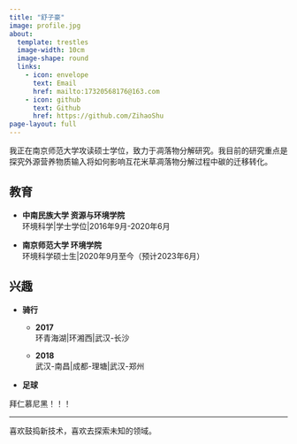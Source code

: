 ```yaml
---
title: "舒子豪"
image: profile.jpg
about:
  template: trestles
  image-width: 10cm
  image-shape: round
  links:
    - icon: envelope
      text: Email
      href: mailto:17320568176@163.com
    - icon: github
      text: Github
      href: https://github.com/ZihaoShu
page-layout: full
---
```


我正在南京师范大学攻读硕士学位，致力于凋落物分解研究。我目前的研究重点是探究外源营养物质输入将如何影响互花米草凋落物分解过程中碳的迁移转化。

## 教育

- **中南民族大学 资源与环境学院**<br>
环境科学|学士学位|2016年9月-2020年6月

- **南京师范大学 环境学院**<br>
环境科学硕士生|2020年9月至今（预计2023年6月）

## 兴趣

- **骑行**

    - **2017**<br>
    环青海湖|环湘西|武汉-长沙

    - **2018**<br>
    武汉-南昌|成都-理塘|武汉-郑州

- **足球**

拜仁慕尼黑！！！

---

喜欢鼓捣新技术，喜欢去探索未知的领域。